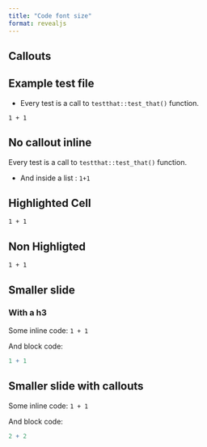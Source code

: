 ```yaml
---
title: "Code font size"
format: revealjs
---
```


## Callouts

:::{.callout-tip}

## Example test file

- Every test is a call to `testthat::test_that()` function.

````.python
1 + 1
````

:::

## No callout inline 

Every test is a call to `testthat::test_that()` function.

- And inside a list : `1+1`

## Highlighted Cell

````.python
1 + 1
````

## Non Highligted

````
1 + 1
````

## Smaller slide {.smaller}

### With a h3 

Some inline code: `1 + 1`

And block code:

```.r
1 + 1
```

## Smaller slide with callouts {#smaller-slide2 .smaller}

::: {.callout-note}

Some inline code: `1 + 1`

And block code:

```.r
2 + 2
```
:::